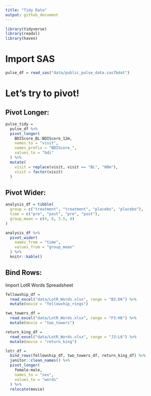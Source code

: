 ```yaml
---
title: "Tidy Data"
output: github_document
---
```


```r
library(tidyverse)
library(readxl)
library(haven)
```

# Import SAS

```r
pulse_df = read_sas("data/public_pulse_data.sas7bdat")
```

# Let's try to pivot!

## Pivot Longer: 

```r
pulse_tidy = 
  pulse_df %>%
  pivot_longer(
    BDIScore_BL:BDIScore_12m,
    names_to = "visit",
    names_prefix = "BDIScore_",
    values_to = "bdi"
  ) %>%
  mutate(
    visit = replace(visit, visit == "BL", "00m"),
    visit = factor(visit)
  )
``` 

## Pivot Wider:

```r
analysis_df = tibble(
  group = c("treatment", "treatment", "placebo", "placebo"),
  time = c("pre", "post", "pre", "post"),
  group_mean = c(4, 8, 3.5, 4)
)

analysis_df %>%
  pivot_wider(
    names_from = "time",
    values_from = "group_mean"
  ) %>%
  knitr::kable()
```

## Bind Rows:

Import LotR Words Spreadsheet


```r
fellowship_df = 
  read_excel("data/LotR_Words.xlsx", range = "B3:D6") %>%
  mutate(movie = "fellowship_rings")

two_towers_df = 
  read_excel("data/LotR_Words.xlsx", range = "F3:H6") %>%
  mutate(movie = "two_towers")

return_king_df = 
  read_excel("data/LotR_Words.xlsx", range = "J3:L6") %>%
  mutate(movie = "return_king")

lotr_df = 
  bind_rows(fellowship_df, two_towers_df, return_king_df) %>%
  janitor::clean_names() %>%
  pivot_longer(
    female:male,
    names_to = "sex",
    values_to = "words"
  ) %>%
  relocate(movie)
```





